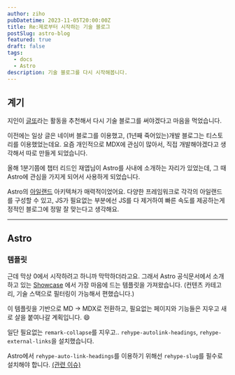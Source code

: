 ```yaml
---
author: ziho
pubDatetime: 2023-11-05T20:00:00Z
title: Re:제로부터 시작하는 기술 블로그
postSlug: astro-blog
featured: true
draft: false
tags:
  - docs
  - Astro
description: 기술 블로그를 다시 시작해봅니다.
---
```


## 계기

지인이 [글또](https://www.facebook.com/groups/geultto/)라는 활동을 추천해서 다시 기술 블로그를 써야겠다고 마음을 먹었습니다.

이전에는 일상 글은 네이버 블로그를 이용했고, (1년째 죽어있는)개발 블로그는 티스토리를 이용했었는데요. 요즘 개인적으로 MDX에 관심이 많아서, 직접 개발해야겠다고 생각해서 따로 만들게 되었습니다.

올해 1분기쯤에 챕터 리드인 재엽님이 Astro를 사내에 소개하는 자리가 있었는데, 그 때 Astro에 관심을 가지게 되어서 사용하게 되었습니다.

Astro의 [아일랜드](https://docs.astro.build/ko/concepts/islands/) 아키텍쳐가 매력적이었어요. 다양한 프레임워크로 각각의 아일랜드를 구성할 수 있고, JS가 필요없는 부분에선 JS를 다 제거하여 빠른 속도를 제공하는게 정적인 블로그에 정말 잘 맞는다고 생각해요.

---

## Astro

### 템플릿

근데 막상 0에서 시작하려고 하니까 막막하더라고요. 그래서 Astro 공식문서에서 소개하고 있는 [Showcase](https://astro.build/showcase/) 에서 가장 마음에 드는 템플릿을 가져왔습니다. (컨텐츠 카테고리, 기술 스택으로 필터링이 가능해서 편했습니다.)

이 템플릿을 기반으로 MD -> MDX로 전환하고, 필요없는 페이지와 기능들은 지우고 새로 살을 붙여나갈 계획입니다. 😄

일단 필요없는 `remark-collapse`를 지우고.. `rehype-autolink-headings`, `rehype-external-links`을 설치했습니다.

Astro에서 `rehype-auto-link-headings`를 이용하기 위해선 `rehype-slug`를 필수로 설치해야 합니다. [(관련 이슈)](https://github.com/withastro/astro/issues/5001)
